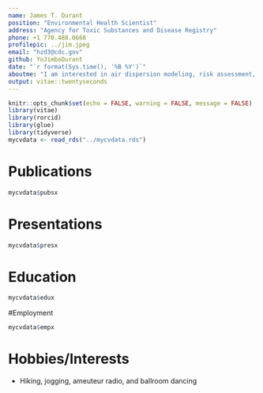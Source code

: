 ```yaml
---
name: James T. Durant
position: "Environmental Health Scientist"
address: "Agency for Toxic Substances and Disease Registry"
phone: +1 770.488.0668
profilepic: ../jim.jpeg
email: "hzd3@cdc.gov"
github: YoJimboDurant
date: "`r format(Sys.time(), '%B %Y')`"
aboutme: "I am interested in air dispersion modeling, risk assessment, and environmental statistics. I currently am the acting branch associate director for science for the western branch of ATSDR's Division of Communinity Health Investigations."
output: vitae::twentyseconds
---
```

\raggedright

```r
knitr::opts_chunk$set(echo = FALSE, warning = FALSE, message = FALSE)
library(vitae)
library(rorcid)
library(glue)
library(tidyverse)
mycvdata <- read_rds("../mycvdata.rds")
```



# Publications
```r
mycvdata$pubsx

```

# Presentations

```r
mycvdata$presx
```

# Education

```r
mycvdata$edux
```

#Employment
```r
mycvdata$empx

```


# Hobbies/Interests

 * Hiking, jogging, ameuteur radio, and ballroom dancing

